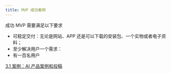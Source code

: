 ```yaml
---
title: MVP 成功案例
---
```


成功 MVP 需要满足以下要求

- 可稳定交付：无论是网站、APP 还是可以下载的安装包、一个实物或者电子资料；
- 至少解决用户一个需求：
- 有一百名用户



[3.1 案例：AI 产品案例和投稿](https://waytoagi.feishu.cn/wiki/MdNUwjXUZiuKLCkN4YrcNSZcnFb)

